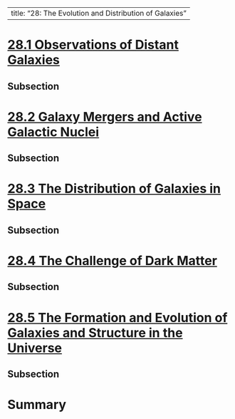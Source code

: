
---
title: "28: The Evolution and Distribution of Galaxies"
---


# [28.1 Observations of Distant Galaxies](https://openstax.org/books/astronomy-2e/pages/28-1-observations-of-distant-galaxies)

## Subsection 

# [28.2 Galaxy Mergers and Active Galactic Nuclei](https://openstax.org/books/astronomy-2e/pages/28-2-galaxy-mergers-and-active-galactic-nuclei)

## Subsection 

# [28.3 The Distribution of Galaxies in Space](https://openstax.org/books/astronomy-2e/pages/28-3-the-distribution-of-galaxies-in-space)

## Subsection 

# [28.4 The Challenge of Dark Matter](https://openstax.org/books/astronomy-2e/pages/28-4-the-challenge-of-dark-matter)

## Subsection 

# [28.5 The Formation and Evolution of Galaxies and Structure in the Universe](https://openstax.org/books/astronomy-2e/pages/28-5-the-formation-and-evolution-of-galaxies-and-structure-in-the-universe)

## Subsection 

# Summary

